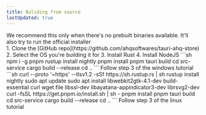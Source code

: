 ```yaml
---
title: Buliding from source
lastUpdated: true
---
```



<Aside type="caution" title="Beware">
We recommend this only when there's no prebuilt binaries available. It'll also try to run the official installer
</Aside>

<Steps>
  1. Clone the [GitHub repo](https://github.com/ahqsoftwares/tauri-ahq-store)
  2. Select the OS you're building it for
</Steps>

<Tabs>
  <TabItem label="Windows">
    <Steps>
      3. Install Rust
      4. Install NodeJS
    </Steps>
    ```sh
    npm i -g pnpm
    rustup install nightly
    pnpm install
    pnpm tauri build
    cd src-service
    cargo build --release
    cd ..
    ```
    Follow step 3 of the windows tutorial
  </TabItem>
  <TabItem label="Linux">
  ```sh
curl --proto '=https' --tlsv1.2 -sSf https://sh.rustup.rs | sh
rustup install nightly
sudo apt update
sudo apt install libwebkit2gtk-4.1-dev build-essential curl wget file libssl-dev libayatana-appindicator3-dev librsvg2-dev
curl -fsSL https://get.pnpm.io/install.sh | sh -
pnpm install
pnpm tauri build
cd src-service
cargo build --release
cd ..
```
Follow step 3 of the linux tutorial
  </TabItem>
</Tabs>
